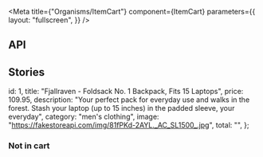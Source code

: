 
<Meta
  title={"Organisms/ItemCart"}
  component={ItemCart}
  parameters={{
    layout: "fullscreen",
  }}
/>

## API

<ArgsTable component={ItemCart} />

## Stories

  id: 1,
  title: "Fjallraven - Foldsack No. 1 Backpack, Fits 15 Laptops",
  price: 109.95,
  description:
    "Your perfect pack for everyday use and walks in the forest. Stash your laptop (up to 15 inches) in the padded sleeve, your everyday",
  category: "men's clothing",
  image: "https://fakestoreapi.com/img/81fPKd-2AYL._AC_SL1500_.jpg",
  total: "",
};

### Not in cart

<Canvas>
  <Story name="Default">
    <ItemCart item={ITEM} />
  </Story>
</Canvas>
